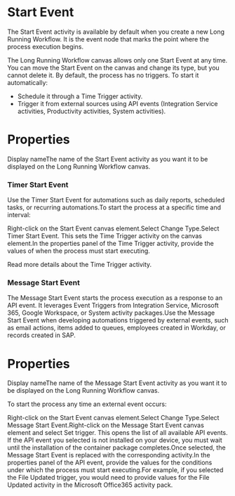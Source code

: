 ﻿# Start Event

The Start Event activity is available by default when you create a new Long Running Workflow. It is the event node that marks the point where the process execution begins.

The Long Running Workflow canvas allows only one Start Event at any time. You can move the Start Event on the canvas and change its type, but you cannot delete it. By default, the process has no triggers. To start it automatically:

* Schedule it through a Time Trigger activity.
* Trigger it from external sources using API events (Integration Service activities, Productivity activities, System activities).

# Properties

Display nameThe name of the Start Event activity as you want it to be displayed on the Long Running Workflow canvas.

### Timer Start Event

Use the Timer Start Event for automations such as daily reports, scheduled tasks, or recurring automations.To start the process at a specific time and interval:

Right-click on the Start Event canvas element.Select Change Type.Select Timer Start Event. This sets the Time Trigger activity on the canvas element.In the properties panel of the Time Trigger activity, provide the values of when the process must start executing.

Read more details about the Time Trigger activity.


### Message Start Event

The Message Start Event starts the process execution as a response to an API event. It leverages Event Triggers from Integration Service, Microsoft 365, Google Workspace, or System activity packages.Use the Message Start Event when developing automations triggered by external events, such as email actions, items added to queues, employees created in Workday, or records created in SAP.

# Properties

Display nameThe name of the Message Start Event activity as you want it to be displayed on the Long Running Workflow canvas.

To start the process any time an external event occurs:

Right-click on the Start Event canvas element.Select Change Type.Select Message Start Event.Right-click on the Message Start Event canvas element and select Set trigger. This opens the list of all available API events. If the API event you selected is not installed on your device, you must wait until the installation of the container package completes.Once selected, the Message Start Event is replaced with the corresponding activity.In the properties panel of the API event, provide the values for the conditions under which the process must start executing.For example, if you selected the File Updated trigger, you would need to provide values for the File Updated activity in the Microsoft Office365 activity pack.

